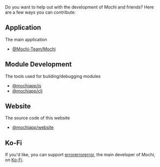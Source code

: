 Do you want to help out with the development of Mochi and friends? Here are a few ways you can contribute:

## Application

The main application

- [@Mochi-Team/Mochi](https://github.com/Mochi-Team/mochi)

## Module Development

The tools used for building/debugging modules

- [@mochiapp/js](https://github.com/Mochi-Team/js)
- [@mochiapp/cli](https://github.com/Mochi-Team/cli)

## Website

The source code of this website

- [@mochiapp/website](https://github.com/Mochi-Team/website)

## Ko-Fi

If you'd like, you can support [errorerrorerror](https://github.com/errorerrorerror), the main developer of Mochi, on [Ko-Fi](https://ko-fi.com/errorerrorerror).
